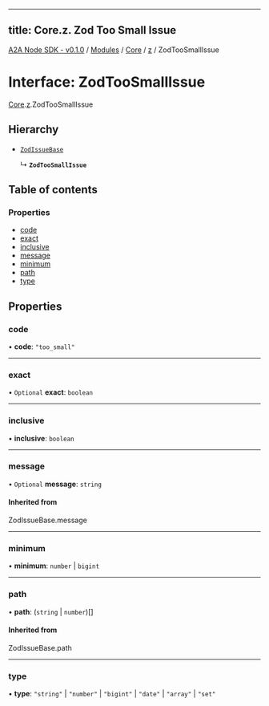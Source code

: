 
---
title: Core.z. Zod Too Small Issue
---

[A2A Node SDK - v0.1.0](/api-reference/README) / [Modules](/api-reference/modules) / [Core](/api-reference/modules/Core) / [z](/api-reference/modules/Core.z) / ZodTooSmallIssue

# Interface: ZodTooSmallIssue

[Core](/api-reference/modules/Core).[z](/api-reference/modules/Core.z).ZodTooSmallIssue

## Hierarchy

- [`ZodIssueBase`](../modules/Core.z.md#zodissuebase)

  ↳ **`ZodTooSmallIssue`**

## Table of contents

### Properties

- [code](Core.z.ZodTooSmallIssue.md#code)
- [exact](Core.z.ZodTooSmallIssue.md#exact)
- [inclusive](Core.z.ZodTooSmallIssue.md#inclusive)
- [message](Core.z.ZodTooSmallIssue.md#message)
- [minimum](Core.z.ZodTooSmallIssue.md#minimum)
- [path](Core.z.ZodTooSmallIssue.md#path)
- [type](Core.z.ZodTooSmallIssue.md#type)

## Properties

### code

• **code**: ``"too_small"``

___

### exact

• `Optional` **exact**: `boolean`

___

### inclusive

• **inclusive**: `boolean`

___

### message

• `Optional` **message**: `string`

#### Inherited from

ZodIssueBase.message

___

### minimum

• **minimum**: `number` \| `bigint`

___

### path

• **path**: (`string` \| `number`)[]

#### Inherited from

ZodIssueBase.path

___

### type

• **type**: ``"string"`` \| ``"number"`` \| ``"bigint"`` \| ``"date"`` \| ``"array"`` \| ``"set"``

